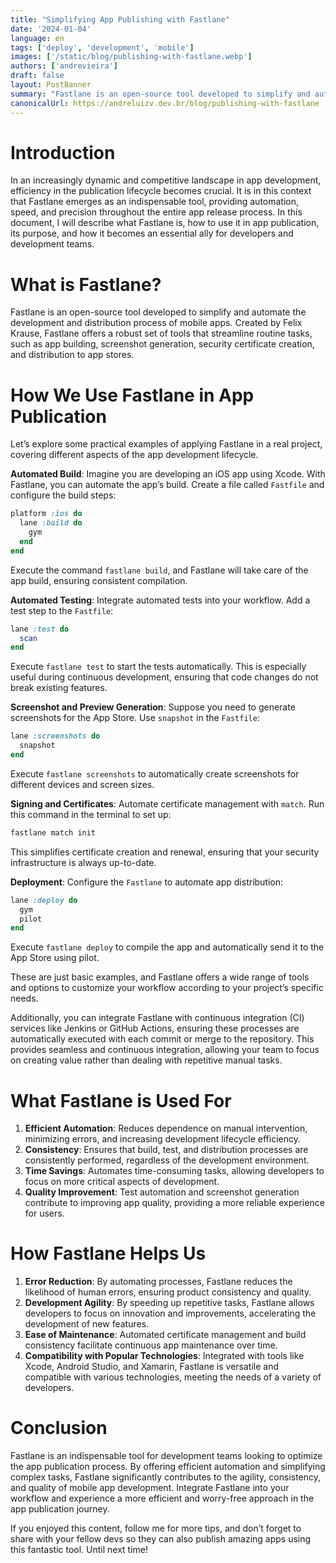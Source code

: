 ```yaml
---
title: "Simplifying App Publishing with Fastlane"
date: '2024-01-04'
language: en
tags: ['deploy', 'development', 'mobile']
images: ['/static/blog/publishing-with-fastlane.webp']
authors: ['andrevieira']
draft: false
layout: PostBanner
summary: "Fastlane is an open-source tool developed to simplify and automate the development and distribution process of mobile apps."
canonicalUrl: https://andreluizv.dev.br/blog/publishing-with-fastlane
---
```


# Introduction 

In an increasingly dynamic and competitive landscape in app development, efficiency in the publication lifecycle becomes crucial. It is in this context that Fastlane emerges as an indispensable tool, providing automation, speed, and precision throughout the entire app release process. In this document, I will describe what Fastlane is, how to use it in app publication, its purpose, and how it becomes an essential ally for developers and development teams.

# What is Fastlane?
Fastlane is an open-source tool developed to simplify and automate the development and distribution process of mobile apps. Created by Felix Krause, Fastlane offers a robust set of tools that streamline routine tasks, such as app building, screenshot generation, security certificate creation, and distribution to app stores.

# How We Use Fastlane in App Publication
Let’s explore some practical examples of applying Fastlane in a real project, covering different aspects of the app development lifecycle.

**Automated Build**: Imagine you are developing an iOS app using Xcode. With Fastlane, you can automate the app’s build. Create a file called `Fastfile` and configure the build steps:

``` ruby
platform :ios do
  lane :build do
    gym
  end
end
```
Execute the command `fastlane build`, and Fastlane will take care of the app build, ensuring consistent compilation.

**Automated Testing**: Integrate automated tests into your workflow. Add a test step to the `Fastfile`:

``` ruby
lane :test do
  scan
end
```
Execute `fastlane test` to start the tests automatically. This is especially useful during continuous development, ensuring that code changes do not break existing features.

**Screenshot and Preview Generation**: Suppose you need to generate screenshots for the App Store. Use `snapshot` in the `Fastfile`:

``` ruby
lane :screenshots do
  snapshot
end
```
Execute `fastlane screenshots` to automatically create screenshots for different devices and screen sizes.

**Signing and Certificates**: Automate certificate management with `match`. Run this command in the terminal to set up:

``` bash
fastlane match init
```

This simplifies certificate creation and renewal, ensuring that your security infrastructure is always up-to-date.

**Deployment**: Configure the `Fastlane` to automate app distribution:

``` ruby
lane :deploy do
  gym
  pilot
end
```
Execute `fastlane deploy` to compile the app and automatically send it to the App Store using pilot.

These are just basic examples, and Fastlane offers a wide range of tools and options to customize your workflow according to your project’s specific needs.

Additionally, you can integrate Fastlane with continuous integration (CI) services like Jenkins or GitHub Actions, ensuring these processes are automatically executed with each commit or merge to the repository. This provides seamless and continuous integration, allowing your team to focus on creating value rather than dealing with repetitive manual tasks.

# What Fastlane is Used For
1. **Efficient Automation**: Reduces dependence on manual intervention, minimizing errors, and increasing development lifecycle efficiency.
2. **Consistency**: Ensures that build, test, and distribution processes are consistently performed, regardless of the development environment.
3. **Time Savings**: Automates time-consuming tasks, allowing developers to focus on more critical aspects of development.
4. **Quality Improvement**: Test automation and screenshot generation contribute to improving app quality, providing a more reliable experience for users.

# How Fastlane Helps Us
1. **Error Reduction**: By automating processes, Fastlane reduces the likelihood of human errors, ensuring product consistency and quality.
2. **Development Agility**: By speeding up repetitive tasks, Fastlane allows developers to focus on innovation and improvements, accelerating the development of new features.
3. **Ease of Maintenance**: Automated certificate management and build consistency facilitate continuous app maintenance over time.
4. **Compatibility with Popular Technologies**: Integrated with tools like Xcode, Android Studio, and Xamarin, Fastlane is versatile and compatible with various technologies, meeting the needs of a variety of developers.

# Conclusion
Fastlane is an indispensable tool for development teams looking to optimize the app publication process. By offering efficient automation and simplifying complex tasks, Fastlane significantly contributes to the agility, consistency, and quality of mobile app development. Integrate Fastlane into your workflow and experience a more efficient and worry-free approach in the app publication journey.

If you enjoyed this content, follow me for more tips, and don’t forget to share with your fellow devs so they can also publish amazing apps using this fantastic tool. Until next time!